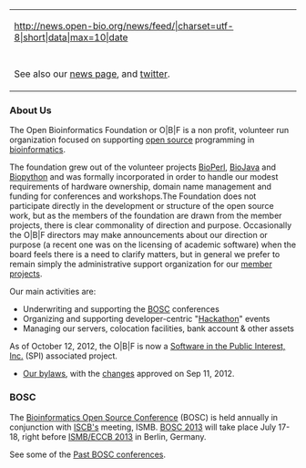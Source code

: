 {| style="width:26em; float:right; background-color: white; border: 1px solid grey; margin: 0em 1em 0em 1em; padding: 1em;"
|- 
|<rss>http://news.open-bio.org/news/feed/|charset=utf-8|short|data|max=10|date</rss>
|-
| 
|-
|See also our [[News|news page]], and [http://twitter.com/obf_news twitter].
|}
===About Us===

The Open Bioinformatics Foundation or O|B|F is a non profit, volunteer run organization focused on supporting [[wp:open source|open source]] programming in [[wp:bioinformatics|bioinformatics]].

The foundation grew out of the volunteer projects [[BioPerl]], [[BioJava]] and [[Biopython]] and was formally incorporated in order to handle our modest requirements of hardware ownership, domain name management and funding for conferences and workshops.The Foundation does not participate directly in the development or structure of the open source work, but as the members of the foundation are drawn from the member projects, there is clear commonality of direction and purpose. Occasionally the O|B|F directors may make announcements about our direction or purpose (a recent one was on the licensing of academic software) when the board feels there is a need to clarify matters, but in general we prefer to remain simply the administrative support organization for our [[Projects|member projects]].

Our main activities are:

* Underwriting and supporting the [[BOSC]] conferences
* Organizing and supporting developer-centric "[[Hackathon]]" events
* Managing our servers, colocation facilities, bank account & other assets

As of October 12, 2012, the O|B|F is now a [http://www.spi-inc.org Software in the Public Interest, Inc.] (SPI) associated project.
* [[:File:OBF-Bylaws.pdf| Our bylaws]], with the [https://github.com/OBF/obf-docs/pull/8 changes] approved on Sep 11, 2012.

===BOSC===
The [[BOSC 2012|Bioinformatics Open Source Conference]] (BOSC) is held annually in conjunction with [http://www.iscb.org ISCB's] meeting, ISMB.  [[BOSC 2013]] will take place July 17-18, right before [http://www.iscb.org/ismbeccb2013 ISMB/ECCB 2013] in Berlin, Germany.

See some of the [[Past BOSC conferences]].